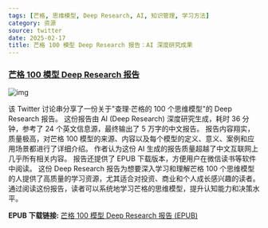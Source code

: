 ```yaml
---
tags: [芒格, 思维模型, Deep Research, AI, 知识管理, 学习方法]
category: 资源
source: twitter
date: 2025-02-17
title: 芒格 100 模型 Deep Research 报告：AI 深度研究成果
---
```


### [芒格 100 模型 Deep Research 报告](https://twitter-thread.com/t/1890393302572364092)

![img](https://img.mengpeng.tech/i/2025/02/17/67b2cb1368e60.webp)

该 Twitter 讨论串分享了一份关于"查理·芒格的 100 个思维模型"的 Deep Research 报告。  这份报告由 AI (Deep Research) 深度研究生成，耗时 36 分钟，参考了 24 个英文信息源，最终输出了 5 万字的中文报告。  报告内容翔实，质量极高，对芒格 100 模型的来源、内容以及每个模型的定义、意义、案例和应用场景都进行了详细介绍。  作者认为这份 AI 生成的报告质量超越了中文互联网上几乎所有相关内容。  报告还提供了 EPUB 下载版本，方便用户在微信读书等软件中阅读。  这份 Deep Research 报告为想要深入学习和理解芒格 100 个思维模型的人提供了高质量的学习资源，尤其适合对投资、商业和个人成长感兴趣的读者。  通过阅读这份报告，读者可以系统地学习芒格的思维模型，提升认知能力和决策水平。

**EPUB 下载链接:** [芒格 100 模型 Deep Research 报告 (EPUB)](https://t.co/Y6O7DiYod5) 
